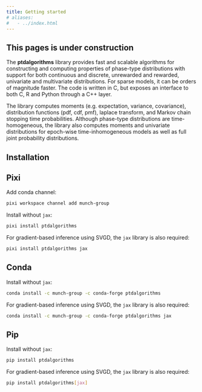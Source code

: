 ```yaml
---
title: Getting started
# aliases:
#   - ../index.html
---
```


::: {.callout-caution }
## This pages is under construction

:::

The **ptdalgorithms** library provides fast and scalable algorithms for constructing and computing properties of phase-type distributions with support for both continuous and discrete, unrewarded and rewarded, univariate and multivariate distributions. For sparse models, it can be orders of magnitude faster. The code is written in C, but exposes an interface to both C, R and Python through a C++ layer. 

The library computes moments (e.g. expectation, variance, covariance), distribution functions (pdf, cdf, pmf), laplace transform, and Markov chain stopping time probabilities. Although phase-type distributions are time-homogeneous, the library also computes moments and univariate distributions for epoch-wise time-inhomogeneous models as well as full joint probability distributions.

<!-- The user iteratively builds the the state-space using a simple API. The state-space can be imported from and exported to a matrix representation allowing the library to seamlessly embed into matrix based workflows. -->

## Installation

::: {.panel-tabset}

## Pixi

Add conda channel:

```bash
pixi workspace channel add munch-group
```

Install without `jax`:

```bash
pixi install ptdalgorithms
```

For gradient-based inference using SVGD, the `jax` library is also required:

```bash
pixi install ptdalgorithms jax
```

## Conda

Install without `jax`:

```bash
conda install -c munch-group -c conda-forge ptdalgorithms
```

For gradient-based inference using SVGD, the `jax` library is also required:

```bash
conda install -c munch-group -c conda-forge ptdalgorithms jax
```

## Pip

Install without `jax`:

```bash
pip install ptdalgorithms
```

For gradient-based inference using SVGD, the `jax` library is also required:

```bash
pip install ptdalgorithms[jax]
```

:::

